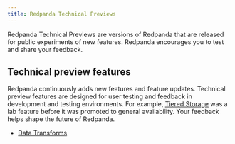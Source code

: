 ```yaml
---
title: Redpanda Technical Previews
---
```


<head>
    <meta name="title" content="Redpanda Technical Previews | Redpanda Docs"/>
    <meta name="description" content="Redpanda Technical Previews are product experiments. Redpanda encourages you to test and share your feedback."/>
    <link rel="canonical" href="https://docs.redpanda.com/docs/labs/" />
</head>


Redpanda Technical Previews are versions of Redpanda that are released for public experiments of new features. Redpanda encourages you to test and share your feedback.

<Cautions/>

## Technical preview features

Redpanda continuously adds new features and feature updates. Technical preview features are designed for user testing and feedback in development and testing environments. For example, [Tiered Storage](../manage/tiered-storage) was a lab feature before it was promoted to general availability. Your feedback helps shape the future of Redpanda.

- [Data Transforms](../labs/data-transform/)
